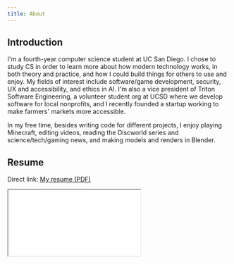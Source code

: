 ```yaml
---
title: About
---
```


## Introduction

I'm a fourth-year computer science student at UC San Diego. I chose to study CS in order to learn more about how modern technology works, in both theory and practice, and how I could build things for others to use and enjoy. My fields of interest include software/game development, security, UX and accessibility, and ethics in AI. I'm also a vice president of Triton Software Engineering, a volunteer student org at UCSD where we develop software for local nonprofits, and I recently founded a startup working to make farmers' markets more accessible.

In my free time, besides writing code for different projects, I enjoy playing Minecraft, editing videos, reading the Discworld series and science/tech/gaming news, and making models and renders in Blender.

## Resume

Direct link: [My resume (PDF)](/resume.pdf)

<iframe
  src="/resume.pdf"
  title="My resume"
  loading="lazy"
  style={{ width: "100%", height: "24rem" }}
/>

## Links

- This website: [williamwu.site](/)
- GitHub profile: [github.com/wllmwu](https://github.com/wllmwu)
- LinkedIn profile: [www.linkedin.com/in/wllmwu](https://www.linkedin.com/in/wllmwu)

## About this site

I am building this website with Next.js, a React framework, and hosting it through GitHub Pages. I design and implement the components myself.

Typefaces:

- [Barlow](https://fonts.google.com/specimen/Barlow) and [Barlow Semi Condensed](https://fonts.google.com/specimen/Barlow+Semi+Condensed) (headings)
- [Noto Serif](https://fonts.google.com/noto/specimen/Noto+Serif) (body text)
- [Noto Sans Mono](https://fonts.google.com/noto/specimen/Noto+Sans+Mono) (code)

I used [RealFaviconGenerator](https://realfavicongenerator.net) to generate the favicon files and code.
